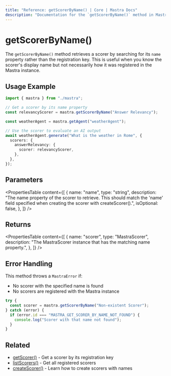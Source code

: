 ```yaml
---
title: "Reference: getScorerByName() | Core | Mastra Docs"
description: "Documentation for the `getScorerByName()` method in Mastra, which retrieves a scorer by its name property rather than registration key."
---
```


# getScorerByName()

The `getScorerByName()` method retrieves a scorer by searching for its `name` property rather than the registration key. This is useful when you know the scorer's display name but not necessarily how it was registered in the Mastra instance.

## Usage Example

```typescript
import { mastra } from "./mastra";

// Get a scorer by its name property
const relevancyScorer = mastra.getScorerByName("Answer Relevancy");

const weatherAgent = mastra.getAgent("weatherAgent");

// Use the scorer to evaluate an AI output
await weatherAgent.generate("What is the weather in Rome", {
  scorers: {
    answerRelevancy: {
      scorer: relevancyScorer,
    },
  },
});
```

## Parameters

<PropertiesTable
  content={[
    {
      name: "name",
      type: "string",
      description:
        "The name property of the scorer to retrieve. This should match the 'name' field specified when creating the scorer with createScorer().",
      isOptional: false,
    },
  ]}
/>

## Returns

<PropertiesTable
  content={[
    {
      name: "scorer",
      type: "MastraScorer",
      description:
        "The MastraScorer instance that has the matching name property.",
    },
  ]}
/>

## Error Handling

This method throws a `MastraError` if:

- No scorer with the specified name is found
- No scorers are registered with the Mastra instance

```typescript
try {
  const scorer = mastra.getScorerByName("Non-existent Scorer");
} catch (error) {
  if (error.id === "MASTRA_GET_SCORER_BY_NAME_NOT_FOUND") {
    console.log("Scorer with that name not found");
  }
}
```

## Related

- [getScorer()](../../reference/core/getScorer) - Get a scorer by its registration key
- [listScorers()](../../reference/core/listScorers) - Get all registered scorers
- [createScorer()](../../reference/evals/create-scorer) - Learn how to create scorers with names
